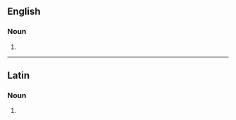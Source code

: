 ==English==

===Noun===
{{head|en|noun plural form}}

# {{plural of|sambuca|lang=en}}

----

==Latin==

===Noun===
{{la-noun-form|sambūcās}}

# {{inflection of|sambūca||acc|p|lang=la}}